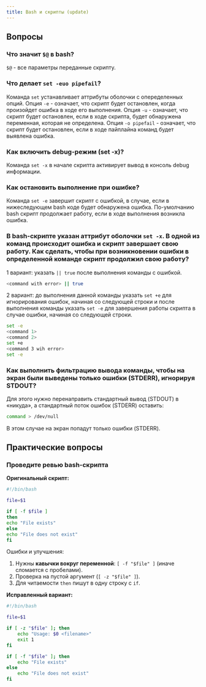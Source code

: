 ```yaml
---
title: Bash и скрипты (update)
---
```


## Вопросы

### Что значит `$@` в bash?

`$@` - все параметры переданные скрипту.

### Что делает `set -euo pipefail`?

Команда `set` устанавливает аттрибуты оболочки с опеределенных опций.
Опция `-e` - означает, что скрипт будет остановлен, когда произойдет ошибка в ходе его выполнения.
Опция `-u` - означает, что скрипт будет остановлен, если в ходе скрипта, будет обнаружена переменная, которая не определена.
Опция `-o pipefail` - означает, что скрипт будет остановлен, если в ходе пайплайна команд будет выявлена ошибка.

### Как включить debug-режим (set -x)?

Команда `set -x` в начале скрипта активирует вывод в консоль debug информации.

### Как остановить выполнение при ошибке?

Команда `set -e` завершит скрипт с ошибкой, в случае, если в нижеследующем bash коде будет обнаружена ошибка. По-умолчанию bash скрипт продолжает работу, если в ходе выполнения возникла ошибка.

### В bash-скрипте указан аттрибут оболочки `set -x`. В одной из команд происходит ошибка и скрипт завершает свою работу. Как сделать, чтобы при возникновении ошибки в определенной команде скрипт продолжил свою работу?

1 вариант: указать `|| true` после выполнения команды с ошибкой.

```sh
<command with error> || true
```

2 вариант: до выполнения данной команды указать `set +e` для игнорирования ошибок, начиная со следующей строки и после выполнения команды указать `set -e` для завершения работы скрипта в случае ошибки, начиная со следующей строки.

```sh
set -e
<command 1>
<command 2>
set +e
<command 3 wih error>
set -e
```

### Как выполнить фильтрацию вывода команды, чтобы на экран были выведены только ошибки (STDERR), игнорируя STDOUT?

Для этого нужно перенаправить стандартный вывод (STDOUT) в «никуда», а стандартный поток ошибок (STDERR) оставить:

```bash
command > /dev/null
```

В этом случае на экран попадут только ошибки (STDERR).

## Практические вопросы

### Проведите ревью bash-скрипта

**Оригинальный скрипт:**

```bash
#!/bin/bash

file=$1

if [ -f $file ]
then
echo "File exists"
else
echo "File does not exist"
fi
```

Ошибки и улучшения:

1. Нужны **кавычки вокруг переменной**: `[ -f "$file" ]` (иначе сломается с пробелами).
2. Проверка на пустой аргумент (`[ -z "$file" ]`).
3. Для читаемости `then` пишут в одну строку с `if`.

**Исправленный вариант:**

```bash
#!/bin/bash

file=$1

if [ -z "$file" ]; then
    echo "Usage: $0 <filename>"
    exit 1
fi

if [ -f "$file" ]; then
    echo "File exists"
else
    echo "File does not exist"
fi
```

